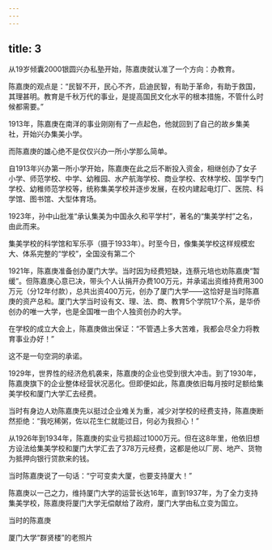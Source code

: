 ```yaml
---
---
---
```

title: 3
---



从19岁倾囊2000银圆兴办私塾开始，陈嘉庚就认准了一个方向：办教育。

陈嘉庚的观点是：“民智不开，民心不齐，启迪民智，有助于革命，有助于救国，其理甚明。教育是千秋万代的事业，是提高国民文化水平的根本措施，不管什么时候都需要。”

1913年，陈嘉庚在南洋的事业刚刚有了一点起色，他就回到了自己的故乡集美社，开始兴办集美小学。

而陈嘉庚的雄心绝不是仅仅兴办一所小学那么简单。

自1913年兴办第一所小学开始，陈嘉庚在此之后不断投入资金，相继创办了女子小学、师范学校、中学、幼稚园、水产航海学校、商业学校、农林学校、国学专门学校、幼稚师范学校等，统称集美学校并逐步发展，在校内建起电灯厂、医院、科学馆、图书馆、大型体育场。

1923年，孙中山批准“承认集美为中国永久和平学村”，著名的“集美学村”之名，由此而来。

集美学校的科学馆和军乐亭（摄于1933年）。时至今日，像集美学校这样规模宏大、体系完整的“学校”，全国没有第二个



1921年，陈嘉庚准备创办厦门大学。当时因为经费短缺，连蔡元培也劝陈嘉庚“暂缓”。但陈嘉庚心意已决，带头个人认捐开办费100万元，并承诺出资维持费用300万元（分12年付款），总共出资400万元，创办了厦门大学——这恰好是当时陈嘉庚的资产总和。厦门大学当时设有文、理、法、商、教育5个学院17个系，是华侨创办的唯一大学，也是全国唯一由个人独资创办的大学。

在学校的成立大会上，陈嘉庚做出保证：“不管遇上多大苦难，我都会尽全力将教育事业办好！”

这不是一句空洞的承诺。

1929年，世界性的经济危机袭来，陈嘉庚的企业也受到很大冲击。到了1930年，陈嘉庚旗下的企业整体经营状况恶化。但即便如此，陈嘉庚依旧每月按时足额给集美学校和厦门大学汇去经费。

当时有身边人劝陈嘉庚先以挺过企业难关为重，减少对学校的经费支持，陈嘉庚断然拒绝：“我吃稀粥，佐以花生仁就能过日，何必为我担心！”

从1926年到1934年，陈嘉庚的实业亏损超过1000万元。但在这8年里，他依旧想方设法给集美学校和厦门大学汇去了378万元经费，这都是他以厂房、地产、货物为抵押向银行贷款来的钱。

当时陈嘉庚说了一句话：“宁可变卖大厦，也要支持厦大！”

陈嘉庚以一己之力，维持厦门大学的运营长达16年，直到1937年，为了全力支持集美学校，陈嘉庚将厦门大学无偿献给了政府，厦门大学由私立变为国立。

当时的陈嘉庚



厦门大学“群贤楼”的老照片